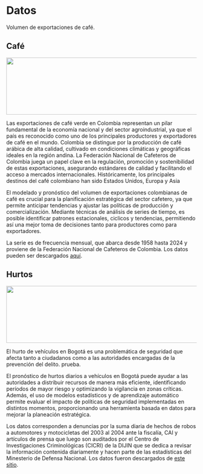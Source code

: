 # Datos

Volumen de exportaciones de café.

::: {.panel-tabset}
## Café

![](_book/BanerCafe1.webp){fig-align="center" width="15cm" height="4cm"}

Las exportaciones de café verde en Colombia representan un pilar fundamental de la economía nacional y del sector agroindustrial, ya que el país es reconocido como uno de los principales productores y exportadores de café en el mundo. Colombia se distingue por la producción de café arábica de alta calidad, cultivado en condiciones climáticas y geográficas ideales en la región andina. La Federación Nacional de Cafeteros de Colombia juega un papel clave en la regulación, promoción y sostenibilidad de estas exportaciones, asegurando estándares de calidad y facilitando el acceso a mercados internacionales. Históricamente, los principales destinos del café colombiano han sido Estados Unidos, Europa y Asia


El modelado y pronóstico del volumen de exportaciones colombianas de café es crucial para la planificación estratégica del sector cafetero, ya que permite anticipar tendencias y ajustar las políticas de producción y comercialización. Mediante técnicas de análisis de series de tiempo, es posible identificar patrones estacionales, ciclicos y tendencias, permitiendo así una mejor toma de decisiones tanto para productores como para exportadores.


La serie es de frecuencia mensual, que abarca desde 1958 hasta 2024 y proviene de la Federación Nacional de Cafeteros de Colombia. Los datos pueden ser descargados [aquí](https://federaciondecafeteros.org/wp/estadisticas-cafeteras/).


## Hurtos
![](_book/HurtosVehiculos1.webp){fig-align="center" width="15cm" height="4cm"}

El hurto de vehículos en Bogotá es una problemática de seguridad que afecta tanto a ciudadanos como a las autoridades encargadas de la prevención del delito.
prueba.


El pronóstico de hurtos diarios a vehículos en Bogotá puede ayudar a las autoridades a distribuir recursos de manera más eficiente, identificando períodos de mayor riesgo y optimizando la vigilancia en zonas críticas. Además, el uso de modelos estadísticos y de aprendizaje automático permite evaluar el impacto de políticas de seguridad implementadas en distintos momentos, proporcionando una herramienta basada en datos para mejorar la planeación estratégica.


Los datos corresponden a denuncias por la suma diaria de hechos de robos a automotores y motocicletas del 2003 al 2004 ante la fiscalía, CAI y artículos de prensa que luego son auditados por el Centro de Investigaciones Criminológicas (CICRI) de la DIJIN que se dedica a revisar la información contenida diariamente y hacen parte de las estadísticas del Minesterio de Defensa Nacional. Los datos fueron descargados de [este sitio](https://www.datos.gov.co/Seguridad-y-Defensa/HURTO-A-VEH-CULOS/csb4-y6v2/data_preview).
:::
